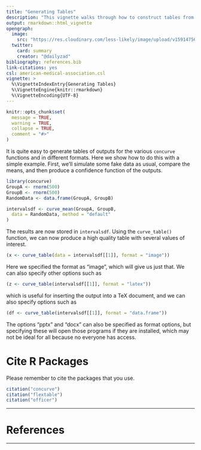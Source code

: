 ```yaml
---
title: "Generating Tables"
description: "This vignette walks through how to construct tables from the curve functions."
output: rmarkdown::html_vignette
opengraph:
  image: 
    src: "https://res.cloudinary.com/less-likely/image/upload/v1591475692/Site/lfunctions.png"
  twitter:
    card: summary
    creator: "@dailyzad"
bibliography: references.bib
link-citations: yes
csl: american-medical-association.csl
vignette: >
  %\VignetteIndexEntry{Generating Tables}
  %\VignetteEngine{knitr::rmarkdown}
  %\VignetteEncoding{UTF-8}
---
```


```r
knitr::opts_chunk$set(
  message = TRUE,
  warning = TRUE,
  collapse = TRUE,
  comment = "#>"
)
```

It is quite easy to generate tables of outputs for the various `concurve` functions and in different formats. Here we show how to do this with a simple example. First, we'll simulate some fake data as usual, compare the means, and then produce a confidence function of the outputs.  

```r
library(concurve)
GroupA <- rnorm(500)
GroupB <- rnorm(500)
RandomData <- data.frame(GroupA, GroupB)

intervalsdf <- curve_mean(GroupA, GroupB,
  data = RandomData, method = "default"
)
```

The results are now stored in `intervalsdf`. Using the `curve_table()` function, we can now produce a high quality table with several values of interest.

```r
(x <- curve_table(data = intervalsdf[[1]], format = "image"))
```

Here we specified the format as "image", which will give us just that. We can also specify other options such as 

```r
(z <- curve_table(intervalsdf[[1]], format = "latex"))
```

which is useful for inserting the output into a TeX document, and we can also specify options such as 

```r
(df <- curve_table(intervalsdf[[1]], format = "data.frame"))
```

The options "pptx" and "docx" can also be specified as format options, but specifying these will open those programs if they are installed, which may not be ideal for all because no everyone has access.

# Cite R Packages

Please remember to cite the packages that you use.

```r
citation("concurve")
citation("flextable")
citation("officer")
```
* * * 

# References

* * * 